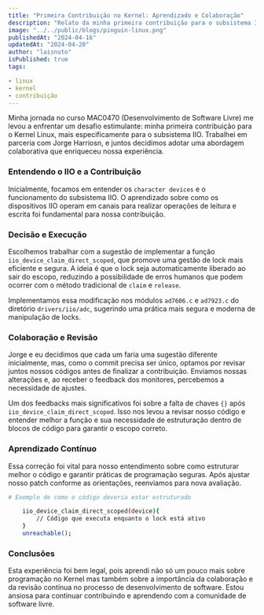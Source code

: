 ```yaml
---
title: "Primeira Contribuição no Kernel: Aprendizado e Colaboração"
description: "Relato da minha primeira contribuição para o subsistema IIO do Kernel Linux em dupla"
image: "../../public/blogs/pinguin-linux.png"
publishedAt: "2024-04-16"
updatedAt: "2024-04-20"
author: "laisnuto"
isPublished: true
tags:

- linux
- kernel
- contribuição
---
```


Minha jornada no curso MAC0470 (Desenvolvimento de Software Livre) me levou a enfrentar um desafio estimulante: minha primeira contribuição para o Kernel Linux, mais especificamente para o subsistema IIO. Trabalhei em parceria com Jorge Harriosn, e juntos decidimos adotar uma abordagem colaborativa que enriqueceu nossa experiência.

### Entendendo o IIO e a Contribuição

Inicialmente, focamos em entender os `character devices` e o funcionamento do subsistema IIO. O aprendizado sobre como os dispositivos IIO operam em canais para realizar operações de leitura e escrita foi fundamental para nossa contribuição.

### Decisão e Execução

Escolhemos trabalhar com a sugestão de implementar a função `iio_device_claim_direct_scoped`, que promove uma gestão de lock mais eficiente e segura. A ideia é que o lock seja automaticamente liberado ao sair do escopo, reduzindo a possibilidade de erros humanos que podem ocorrer com o método tradicional de `claim` e `release`.

Implementamos essa modificação nos módulos `ad7606.c` e `ad7923.c` do diretório `drivers/iio/adc`, sugerindo uma prática mais segura e moderna de manipulação de locks.

### Colaboração e Revisão

Jorge e eu decidimos que cada um faria uma sugestão diferente inicialmente, mas, como o commit precisa ser único, optamos por revisar juntos nossos códigos antes de finalizar a contribuição. Enviamos nossas alterações e, ao receber o feedback dos monitores, percebemos a necessidade de ajustes.

Um dos feedbacks mais significativos foi sobre a falta de chaves `{}` após `iio_device_claim_direct_scoped`. Isso nos levou a revisar nosso código e entender melhor a função e sua necessidade de estruturação dentro de blocos de código para garantir o escopo correto.

### Aprendizado Contínuo
Essa correção foi vital para nosso entendimento sobre como estruturar melhor o código e garantir práticas de programação seguras. Após ajustar nosso patch conforme as orientações, reenviamos para nova avaliação.

```bash
# Exemplo de como o código deveria estar estruturado

    iio_device_claim_direct_scoped(device){
        // Código que executa enquanto o lock está ativo
    }
    unreachable();

```

### Conclusões

Esta experiência foi bem legal, pois aprendi não só um pouco mais sobre programação no Kernel mas também sobre a importância da colaboração e da revisão contínua no processo de desenvolvimento de software. Estou ansiosa para continuar contribuindo e aprendendo com a comunidade de software livre.

